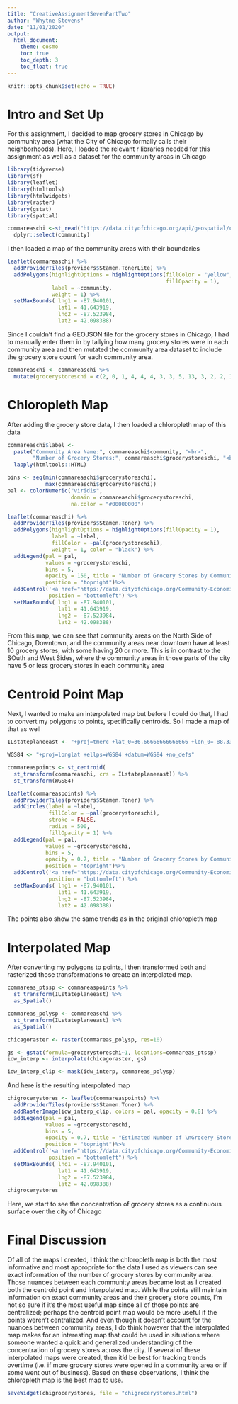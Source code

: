 ```yaml
---
title: "CreativeAssignmentSevenPartTwo"
author: "Whytne Stevens"
date: "11/01/2020"
output: 
  html_document:
    theme: cosmo
    toc: true
    toc_depth: 3
    toc_float: true
---
```


```r
knitr::opts_chunk$set(echo = TRUE)
```

# Intro and Set Up

For this assignment, I decided to map grocery stores in Chicago by community area (what the City of Chicago formally calls their neighborhoods). Here, I loaded the relevant r libraries needed for this assignment as well as a dataset for the community areas in Chicago


```r
library(tidyverse)
library(sf)
library(leaflet)
library(htmltools)
library(htmlwidgets)
library(raster)
library(gstat)
library(spatial)
```



```r
commareaschi <-st_read("https://data.cityofchicago.org/api/geospatial/cauq-8yn6?method=export&format=GeoJSON", quiet = TRUE) %>%
  dplyr::select(community)

```


I then loaded a map of the community areas with their boundaries

```r
leaflet(commareaschi) %>%
  addProviderTiles(providers$Stamen.TonerLite) %>%
  addPolygons(highlightOptions = highlightOptions(fillColor = "yellow", 
                                                  fillOpacity = 1),
              label = ~community, 
              weight = 1) %>%
  setMaxBounds( lng1 = -87.940101,
                lat1 = 41.643919,
                lng2 = -87.523984,
                lat2 = 42.098388) 
```

Since I couldn't find a GEOJSON file for the grocery stores in Chicago, I had to manually enter them in by tallying how many grocery stores were in each community area and then mutated the community area dataset to include the grocery store count for each community area.

```r
commareaschi <- commareaschi %>%
  mutate(grocerystoreschi = c(2, 0, 1, 4, 4, 4, 3, 3, 5, 13, 3, 2, 2, 12, 10, 7, 9, 1, 22, 18, 7, 6, 15, 16, 14, 14, 7, 3, 9, 4, 15, 22, 11, 2, 4, 4, 17, 4, 7, 6, 3, 5, 0, 4, 9, 2, 7, 6, 2, 4, 3, 5, 2, 3, 4, 4, 10, 2, 17, 3, 5, 1, 4, 12, 11, 8, 7, 11, 3, 11, 1, 2, 3, 7, 1, 11, 1))
```


# Chloropleth Map

After adding the grocery store data, I then loaded a chloropleth map of this data

```r
commareaschi$label <- 
  paste("Community Area Name:", commareaschi$community, "<br>", 
        "Number of Grocery Stores:", commareaschi$grocerystoreschi, "<br>") %>% 
  lapply(htmltools::HTML)

bins <- seq(min(commareaschi$grocerystoreschi),
            max(commareaschi$grocerystoreschi))
pal <- colorNumeric("viridis", 
                    domain = commareaschi$grocerystoreschi,
                    na.color = "#00000000")

leaflet(commareaschi) %>%
  addProviderTiles(providers$Stamen.Toner) %>%
  addPolygons(highlightOptions = highlightOptions(fillOpacity = 1),
              label = ~label,
              fillColor = ~pal(grocerystoreschi),
              weight = 1, color = "black") %>% 
  addLegend(pal = pal, 
            values = ~grocerystoreschi,
            bins = 5,
            opacity = 150, title = "Number of Grocery Stores by Community Area",
            position = "topright")%>%
  addControl('<a href="https://data.cityofchicago.org/Community-Economic-Development/Grocery-Stores-2013/53t8-wyrc">Data source</a>',
             position = "bottomleft") %>%
  setMaxBounds( lng1 = -87.940101,
                lat1 = 41.643919,
                lng2 = -87.523984,
                lat2 = 42.098388)
```

From this map, we can see that community areas on the North Side of Chicago, Downtown, and the community areas near downtown have at least 10 grocery stores, with some having 20 or more. This is in contrast to the SOuth and West Sides, where the community areas in those parts of the city have 5 or less grocery stores in each community area

# Centroid Point Map

Next, I wanted to make an interpolated map but before I could do that, I had to convert my polygons to points, specifically centroids. So I made a map of that as well

```r
ILstateplaneeast <- "+proj=tmerc +lat_0=36.66666666666666 +lon_0=-88.33333333333333 +k=0.9999749999999999 +x_0=300000 +y_0=0 +ellps=GRS80 +units=m +no_defs"

WGS84 <- "+proj=longlat +ellps=WGS84 +datum=WGS84 +no_defs"

commareaspoints <- st_centroid(
  st_transform(commareaschi, crs = ILstateplaneeast)) %>%
  st_transform(WGS84)

leaflet(commareaspoints) %>%
  addProviderTiles(providers$Stamen.Toner) %>%
  addCircles(label = ~label,
             fillColor = ~pal(grocerystoreschi),
             stroke = FALSE, 
             radius = 500, 
             fillOpacity = 1) %>% 
  addLegend(pal = pal, 
            values = ~grocerystoreschi,
            bins = 5,
            opacity = 0.7, title = "Number of Grocery Stores by Community Area",
            position = "topright")%>%
  addControl('<a href="https://data.cityofchicago.org/Community-Economic-Development/Grocery-Stores-2013/53t8-wyrc">Data source</a>',
             position = "bottomleft") %>%
  setMaxBounds( lng1 = -87.940101,
                lat1 = 41.643919,
                lng2 = -87.523984,
                lat2 = 42.098388)
```

The points also show the same trends as in the original chloropleth map

# Interpolated Map

After converting my polygons to points, I then transformed both and rasterized those transformations to create an interpolated map.

```r
commareas_ptssp <- commareaspoints %>%
  st_transform(ILstateplaneeast) %>%
  as_Spatial()

commareas_polysp <- commareaschi %>%
  st_transform(ILstateplaneeast) %>%
  as_Spatial()
```


```r
chicagoraster <- raster(commareas_polysp, res=10)
```


```r
gs <- gstat(formula=grocerystoreschi~1, locations=commareas_ptssp)
idw_interp <- interpolate(chicagoraster, gs)

idw_interp_clip <- mask(idw_interp, commareas_polysp)
```

And here is the resulting interpolated map
```r
chigrocerystores <- leaflet(commareaspoints) %>%
  addProviderTiles(providers$Stamen.Toner) %>%
  addRasterImage(idw_interp_clip, colors = pal, opacity = 0.8) %>% 
  addLegend(pal = pal, 
            values = ~grocerystoreschi,
            bins = 5,
            opacity = 0.7, title = "Estimated Number of \nGrocery Stores \nby Community Area",
            position = "topright")%>%
  addControl('<a href="https://data.cityofchicago.org/Community-Economic-Development/Grocery-Stores-2013/53t8-wyrc">Data source</a>',
             position = "bottomleft") %>%
  setMaxBounds( lng1 = -87.940101,
                lat1 = 41.643919,
                lng2 = -87.523984,
                lat2 = 42.098388)
chigrocerystores
```


Here, we start to see the concentration of grocery stores as a continuous surface over the city of Chicago

# Final Discussion

Of all of the maps I created, I think the chloropleth map is both the most informative and most appropriate for the data I used as viewers can see exact information of the number of grocery stores by community area. Those nuances between each community areas became lost as I created both the centroid point and interpolated map. While the points still maintain information on exact community areas and their grocery store counts, I'm not so sure if it's the most useful map since all of those points are centralized; perhaps the centroid point map would be more useful if the points weren't centralized. And even though it doesn't account for the nuances between community areas, I do think however that the interpolated map makes for an interesting map that could be used in situations where someone wanted a quick and generalized understanding of the concentration of grocery stores across the city. If several of these interpolated maps were created, then it'd be best for tracking trends overtime (i.e. if more grocery stores were opened in a community area or if some went out of business). Based on these observations, I think the chloropleth map is the best map to use.







```r
saveWidget(chigrocerystores, file = "chigrocerystores.html")
```









